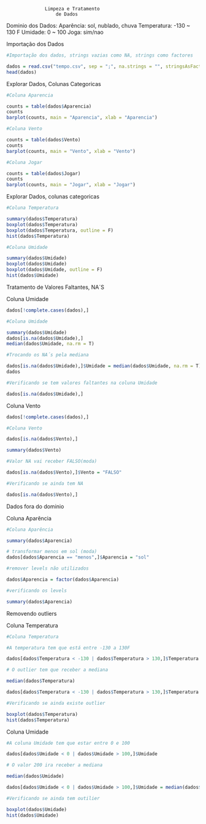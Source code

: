                   Limpeza e Tratamento
                      de Dados
Dominio dos Dados:
     Aparência: sol, nublado, chuva
     Temperatura: -130 ~ 130 F
     Umidade: 0 ~ 100
     Joga: sim/nao

Importação dos Dados

```r
#Importação dos dados, strings vazias como NA, strings como factores

dados = read.csv("tempo.csv", sep = ";", na.strings = "", stringsAsFactors = T)
head(dados)
```
Explorar Dados, Colunas Categoricas

```r
#Coluna Aparencia

counts = table(dados$Aparencia)
counts
barplot(counts, main = "Aparencia", xlab = "Aparencia")

#Coluna Vento

counts = table(dados$Vento)
counts
barplot(counts, main = "Vento", xlab = "Vento")

#Coluna Jogar

counts = table(dados$Jogar)
counts
barplot(counts, main = "Jogar", xlab = "Jogar")
```

Explorar Dados, colunas categoricas

```r
#Coluna Temperatura

summary(dados$Temperatura)
boxplot(dados$Temperatura)
boxplot(dados$Temperatura, outline = F)
hist(dados$Temperatura)

#Coluna Umidade

summary(dados$Umidade)
boxplot(dados$Umidade)
boxplot(dados$Umidade, outline = F)
hist(dados$Umidade)
```

Tratamento de Valores Faltantes, NA´S

Coluna Umidade

```r
dados[!complete.cases(dados),]

#Coluna Umidade

summary(dados$Umidade)
dados[is.na(dados$Umidade),]
median(dados$Umidade, na.rm = T)

#Trocando os NA´s pela mediana

dados[is.na(dados$Umidade),]$Umidade = median(dados$Umidade, na.rm = T)
dados

#Verificando se tem valores faltantes na coluna Umidade

dados[is.na(dados$Umidade),]

```
Coluna Vento

```r
dados[!complete.cases(dados),]

#Coluna Vento

dados[is.na(dados$Vento),]

summary(dados$Vento)

#Valor NA vai receber FALSO(moda)

dados[is.na(dados$Vento),]$Vento = "FALSO"

#Verificando se ainda tem NA

dados[is.na(dados$Vento),]

```
Dados fora do dominio

Coluna Aparência

```r
#Coluna Aparência

summary(dados$Aparencia)

# transformar menos em sol (moda)
dados[dados$Aparencia == "menos",]$Aparencia = "sol"

#remover levels não utilizados

dados$Aparencia = factor(dados$Aparencia)

#verificando os levels

summary(dados$Aparencia)


```
Removendo outliers 

Coluna Temperatura

```r
#Coluna Temperatura

#A temperatura tem que está entre -130 a 130F

dados[dados$Temperatura < -130 | dados$Temperatura > 130,]$Temperatura

# O outlier tem que receber a mediana

median(dados$Temperatura)

dados[dados$Temperatura < -130 | dados$Temperatura > 130,]$Temperatura = median(dados$Temperatura)

#Verificando se ainda existe outlier

boxplot(dados$Temperatura)
hist(dados$Temperatura)

```

Coluna Umidade

```r
#A coluna Umidade tem que estar entre 0 e 100

dados[dados$Umidade < 0 | dados$Umidade > 100,]$Umidade

# O valor 200 ira receber a mediana

median(dados$Umidade)

dados[dados$Umidade < 0 | dados$Umidade > 100,]$Umidade = median(dados$Umidade)

#Verificando se ainda tem outilier

boxplot(dados$Umidade)
hist(dados$Umidade)
```



